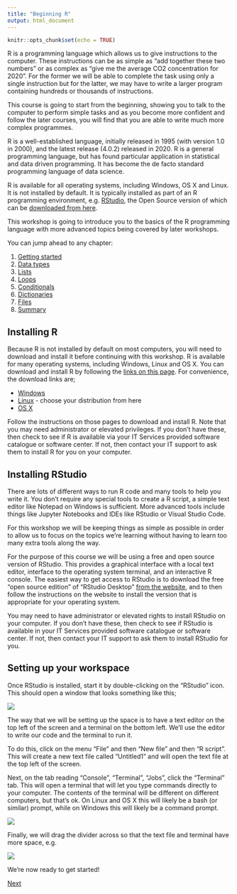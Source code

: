 ```yaml
---
title: "Beginning R"
output: html_document
---
```


```r
knitr::opts_chunk$set(echo = TRUE)
```

R is a programming language which allows us to give instructions to the computer. 
These instructions can be as simple as "add together these two numbers" or as 
complex as "give me the average CO2 concentration for 2020". For the former we 
will be able to complete the task using only a single instruction but for the latter, 
we may have to write a larger program containing hundreds or thousands of instructions.

This course is going to start from the beginning, showing you to talk to the computer 
to perform simple tasks and as you become more confident and follow the later courses, 
you will find that you are able to write much more complex programmes.

R is a well-established language, initially released in 1995 (with version 1.0 in 2000),
and the latest release (4.0.2) released in 2020. R is a general programming language, 
but has found particular application in statistical and data driven programming. It has
become the de facto standard programming language of data science.

R is available for all operating systems, including Windows, OS X and Linux. It
is not installed by default. It is typically installed as part of an R programming
environment, e.g. [RStudio](https://rstudio.com), the Open Source version of which
can be [downloaded from here](https://rstudio.com/products/rstudio).

This workshop is going to introduce you to the basics of the R programming language 
with more advanced topics being covered by later workshops.

You can jump ahead to any chapter:

1. [Getting started](getting_started)
2. [Data types](data_types)
3. [Lists](lists)
4. [Loops](loops)
5. [Conditionals](conditionals)
6. [Dictionaries](dictionaries)
7. [Files](files)
8. [Summary](summary)

## Installing R

Because R is not installed by default on most computers, you will need to download
and install it before continuing with this workshop. R is available for many
operating systems, including Windows, Linux and OS X. You can download and install
R by following the [links on this page](https://cran.r-project.org). For convenience,
the download links are;

* [Windows](https://cran.r-project.org/bin/windows/base/)
* [Linux](https://cran.r-project.org/bin/linux/) - choose your distribution from here
* [OS X](https://cran.r-project.org/bin/macosx/)

Follow the instructions on those pages to download and install R. Note that you 
may need administrator or elevated privileges. If you don't have these, then
check to see if R is available via your IT Services provided software catalogue
or software center. If not, then contact your IT support to ask them to 
install R for you on your computer.

## Installing RStudio

There are lots of different ways to run R code and many tools to help you write it. 
You don't require any special tools to create a R script, a simple text editor 
like Notepad on Windows is sufficient. More advanced tools include things 
like Jupyter Notebooks and IDEs like RStudio or Visual Studio Code.

For this workshop we will be keeping things as simple as possible in order to 
allow us to focus on the topics we're learning without having to learn too 
many extra tools along the way.

For the purpose of this course we will be using a free and open source version 
of RStudio. This provides a graphical interface with a local text editor,
interface to the operating system terminal, and an interactive R console.
The easiest way to get access to RStudio is to download the free "open source edition"
of "RStudio Desktop" [from the website](https://rstudio.com/products/rstudio/),
and to then follow the instructions on the website to install the version
that is appropriate for your operating system.

You may need to have administrator or elevated rights to install RStudio
on your computer. If you don't have these, then check to see if RStudio
is available in your IT Services provided software catalogue or software
center. If not, then contact your IT support to ask them to install RStudio for you. 

## Setting up your workspace

Once RStudio is installed, start it by double-clicking on the "RStudio" icon.
This should open a window that looks something like this;

![](images/rstudio01.png)

The way that we will be setting up the space is to have a text editor on the 
top left of the screen and a terminal on the bottom left. 
We'll use the editor to write our code and the terminal to run it.

To do this, click on the menu "File" and then "New file" and then "R script".
This will create a new text file called "Untitled1" and will open the text
file at the top left of the screen.

Next, on the tab reading "Console", "Terminal", "Jobs", click the "Terminal" 
tab. This will open a terminal that will let you type commands directly
to your computer. The contents of the terminal will be different on different
computers, but that's ok. On Linux and OS X this will likely be a bash (or similar) prompt,
while on Windows this will likely be a command prompt.

![](images/rstudio02.png)

Finally, we will drag the divider across so that the text file and terminal 
have more space, e.g.

![](images/rstudio03.png)

We're now ready to get started!

[Next](getting_started)
